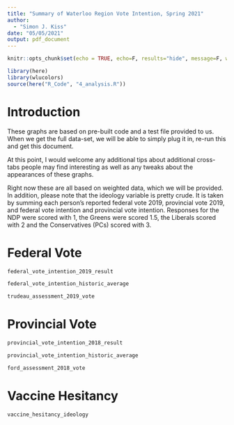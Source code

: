 ```yaml
---
title: "Summary of Waterloo Region Vote Intention, Spring 2021"
author: 
  - "Simon J. Kiss"
date: "05/05/2021"
output: pdf_document
---
```


```r
knitr::opts_chunk$set(echo = TRUE, echo=F, results="hide", message=F, warning=F, fig.width=6, fig.height=2)

```

```r
library(here)
library(wlucolors)
source(here("R_Code", "4_analysis.R"))
```

# Introduction

These graphs are based on pre-built code and a test file provided to us. When we get the full data-set, we will be able to simply plug it in, re-run this and get this document. 

At this point, I would welcome any additional tips about additional cross-tabs people may find interesting as well as any tweaks about the appearances of these graphs. 

Right now these are all based on weighted data, which we will be provided. In addition, please note that the ideology variable is pretty crude. It is taken by summing each person's reported federal vote 2019, provincial vote 2019, and federal vote intention and provincial vote intention. Responses for the NDP were scored with 1, the Greens were scored 1.5, the Liberals scored with 2 and the Conservatives (PCs) scored with 3.


\newpage
# Federal Vote
```r
federal_vote_intention_2019_result
```

```r
federal_vote_intention_historic_average
```

```r
trudeau_assessment_2019_vote
```

\newpage
# Provincial Vote

```r
provincial_vote_intention_2018_result
```

```r
provincial_vote_intention_historic_average
```

```r
ford_assessment_2018_vote
```

\newpage

# Vaccine Hesitancy
```r
vaccine_hesitancy_ideology
```

